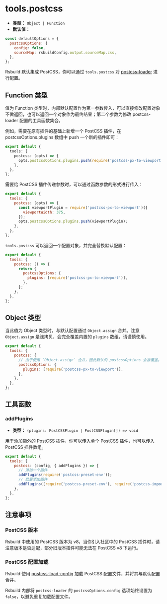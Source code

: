 # tools.postcss

- **类型：** `Object | Function`
- **默认值：**

```js
const defaultOptions = {
  postcssOptions: {
    config: false,
    sourceMap: rsbuildConfig.output.sourceMap.css,
  },
};
```

Rsbuild 默认集成 PostCSS，你可以通过 `tools.postcss` 对 [postcss-loader](https://github.com/webpack-contrib/postcss-loader) 进行配置。

## Function 类型

值为 Function 类型时，内部默认配置作为第一参数传入，可以直接修改配置对象不做返回，也可以返回一个对象作为最终结果；第二个参数为修改 postcss-loader 配置的工具函数集合。

例如，需要在原有插件的基础上新增一个 PostCSS 插件，在 postcssOptions.plugins 数组中 push 一个新的插件即可：

```ts
export default {
  tools: {
    postcss: (opts) => {
      opts.postcssOptions.plugins.push(require('postcss-px-to-viewport'));
    },
  },
};
```

需要给 PostCSS 插件传递参数时，可以通过函数参数的形式进行传入：

```js
export default {
  tools: {
    postcss: (opts) => {
      const viewportPlugin = require('postcss-px-to-viewport')({
        viewportWidth: 375,
      });
      opts.postcssOptions.plugins.push(viewportPlugin);
    },
  },
};
```

`tools.postcss` 可以返回一个配置对象，并完全替换默认配置：

```js
export default {
  tools: {
    postcss: () => {
      return {
        postcssOptions: {
          plugins: [require('postcss-px-to-viewport')],
        },
      };
    },
  },
};
```

## Object 类型

当此值为 Object 类型时，与默认配置通过 `Object.assign` 合并。注意 `Object.assign` 是浅拷贝，会完全覆盖内置的 `plugins` 数组，请谨慎使用。

```js
export default {
  tools: {
    postcss: {
      // 由于使用 `Object.assign` 合并，因此默认的 postcssOptions 会被覆盖。
      postcssOptions: {
        plugins: [require('postcss-px-to-viewport')],
      },
    },
  },
};
```

## 工具函数

### addPlugins

- **类型：** `(plugins: PostCSSPlugin | PostCSSPlugin[]) => void`

用于添加额外的 PostCSS 插件，你可以传入单个 PostCSS 插件，也可以传入 PostCSS 插件数组。

```js
export default {
  tools: {
    postcss: (config, { addPlugins }) => {
      // 添加一个插件
      addPlugins(require('postcss-preset-env'));
      // 批量添加插件
      addPlugins([require('postcss-preset-env'), require('postcss-import')]);
    },
  },
};
```

## 注意事项

### PostCSS 版本

Rsbuild 中使用的 PostCSS 版本为 v8，当你引入社区中的 PostCSS 插件时，请注意版本是否适配，部分旧版本插件可能无法在 PostCSS v8 下运行。

### PostCSS 配置加载

Rsbuild 使用 [postcss-load-config](https://github.com/postcss/postcss-load-config) 加载 PostCSS 配置文件，并将其与默认配置合并。

Rsbuild 内部将 `postcss-loader` 的 `postcssOptions.config` 选项始终设置为 `false`，以避免重复加载配置文件。
